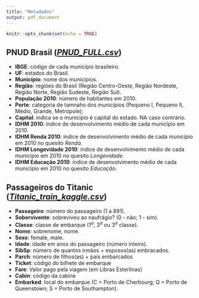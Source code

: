 ```yaml
---
title: "Metadados"
output: pdf_document
---
```


```r
knitr::opts_chunk$set(echo = TRUE)
```

## PNUD Brasil ([*PNUD_FULL.csv*](https://github.com/FCopf/probest-apresentacoes/blob/master/datasets/PNUD_FULL.csv))

  + **IBGE**: código de cada município brasileiro.
  + **UF**: estados do Brasil.
  + **Município**: nome dos municípios.
  + **Região**: regiões do Brasil (Região Centro-Oeste, Região Nordeste, Região Norte, Região Sudeste, Região Sul).
  + **População 2010**: número de habitantes em 2010.
  + **Porte**: categoria de tamnaho dos municípios (Pequeno I, Pequeno II, Médio, Grande, Metrópole);
  + **Capital**: indica se o município é capital do estado. NA caso contrário.
  + **IDHM 2010**: índice de desenvolvimento médio de cada município em 2010.
  + **IDHM Renda 2010**: índice de desenvolvimento médio de cada município em 2010 no quesito *Renda*.	
  + **IDHM Longevidade 2010**: índice de desenvolvimento médio de cada município em 2010 no quesito *Longevidade*.	
  + **IDHM Educação 2010**: índice de desenvolvimento médio de cada município em 2010 no quesito *Educação*.

## Passageiros do Titanic ([*Titanic_train_kaggle.csv*](https://github.com/FCopf/probest-apresentacoes/blob/master/datasets/Titanic_train_kaggle.csv))

 + **Passageiro**: número do passageiro (1 a 891).
 + **Sobervivente**: sobreviveu ao naufrágio? (0 - não; 1 - sim).
 + **Classe**: classe de embarque ($1^a$, $3^a$ ou $3^a$ classe).
 + **Nome**: sobrenome, nome.
 + **Sexo**: female, male.
 + **Idade**: idade em anos do passageiro (número inteiro).
 + **SibSp**: número de quantos irmãos + esposos(as) embracados. 
 + **Parch**: número de filhos(as) + pais embarcados
 + **Ticket**: código do bilhete de embarque
 + **Fare**: Valor pago pela viagem (em  Libras Esterlinas)
 + **Cabin**: código da cabine
 + **Embarked**: local do embarque (C = Porto de Cherbourg; Q = Porto de Queenstown; S = Porto de Southampton).
 



